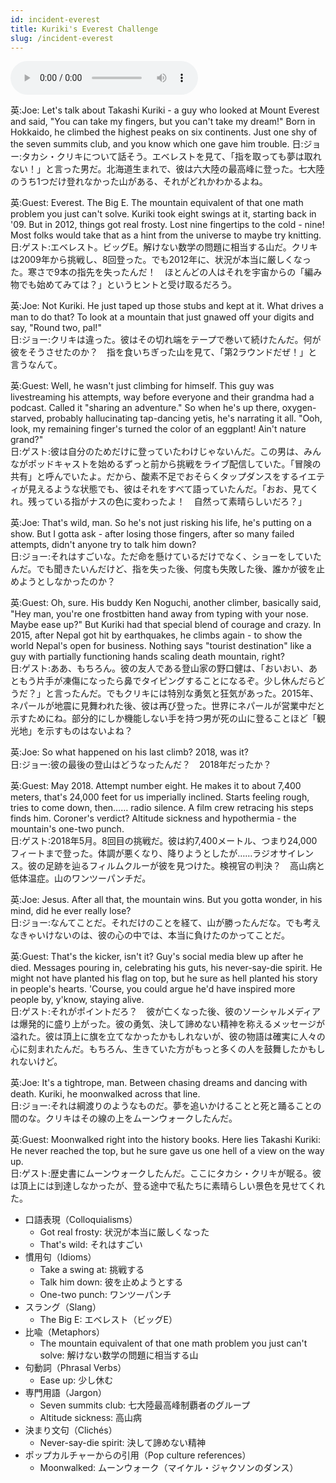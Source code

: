 ```yaml
---
id: incident-everest
title: Kuriki's Everest Challenge
slug: /incident-everest
---
```


<audio controls src="audio/incident-everest.mp3"></audio>


<Tabs>
  <TabItem value="text" label="英文">
英:Joe: Let's talk about Takashi Kuriki - a guy who looked at Mount Everest and said, "You can take my fingers, but you can't take my dream!" Born in Hokkaido, he climbed the highest peaks on six continents. Just one shy of the seven summits club, and you know which one gave him trouble.  
日:ジョー:タカシ・クリキについて話そう。エベレストを見て、「指を取っても夢は取れない！」と言った男だ。北海道生まれで、彼は六大陸の最高峰に登った。七大陸のうち1つだけ登れなかった山がある、それがどれかわかるよね。

英:Guest: Everest. The Big E. The mountain equivalent of that one math problem you just can't solve. Kuriki took eight swings at it, starting back in '09. But in 2012, things got real frosty. Lost nine fingertips to the cold - nine! Most folks would take that as a hint from the universe to maybe try knitting.  
日:ゲスト:エベレスト。ビッグE。解けない数学の問題に相当する山だ。クリキは2009年から挑戦し、8回登った。でも2012年に、状況が本当に厳しくなった。寒さで9本の指先を失ったんだ！　ほとんどの人はそれを宇宙からの「編み物でも始めてみては？」というヒントと受け取るだろう。

英:Joe: Not Kuriki. He just taped up those stubs and kept at it. What drives a man to do that? To look at a mountain that just gnawed off your digits and say, "Round two, pal!"  
日:ジョー:クリキは違った。彼はその切れ端をテープで巻いて続けたんだ。何が彼をそうさせたのか？　指を食いちぎった山を見て、「第2ラウンドだぜ！」と言うなんて。

英:Guest: Well, he wasn't just climbing for himself. This guy was livestreaming his attempts, way before everyone and their grandma had a podcast. Called it "sharing an adventure." So when he's up there, oxygen-starved, probably hallucinating tap-dancing yetis, he's narrating it all. "Ooh, look, my remaining finger's turned the color of an eggplant! Ain't nature grand?"  
日:ゲスト:彼は自分のためだけに登っていたわけじゃないんだ。この男は、みんながポッドキャストを始めるずっと前から挑戦をライブ配信していた。「冒険の共有」と呼んでいたよ。だから、酸素不足でおそらくタップダンスをするイエティが見えるような状態でも、彼はそれをすべて語っていたんだ。「おお、見てくれ。残っている指がナスの色に変わったよ！　自然って素晴らしいだろ？」

英:Joe: That's wild, man. So he's not just risking his life, he's putting on a show. But I gotta ask - after losing those fingers, after so many failed attempts, didn't anyone try to talk him down?  
日:ジョー:それはすごいな。ただ命を懸けているだけでなく、ショーをしていたんだ。でも聞きたいんだけど、指を失った後、何度も失敗した後、誰かが彼を止めようとしなかったのか？

英:Guest: Oh, sure. His buddy Ken Noguchi, another climber, basically said, "Hey man, you're one frostbitten hand away from typing with your nose. Maybe ease up?" But Kuriki had that special blend of courage and crazy. In 2015, after Nepal got hit by earthquakes, he climbs again - to show the world Nepal's open for business. Nothing says "tourist destination" like a guy with partially functioning hands scaling death mountain, right?  
日:ゲスト:ああ、もちろん。彼の友人である登山家の野口健は、「おいおい、あともう片手が凍傷になったら鼻でタイピングすることになるぞ。少し休んだらどうだ？」と言ったんだ。でもクリキには特別な勇気と狂気があった。2015年、ネパールが地震に見舞われた後、彼は再び登った。世界にネパールが営業中だと示すためにね。部分的にしか機能しない手を持つ男が死の山に登ることほど「観光地」を示すものはないよね？

英:Joe: So what happened on his last climb? 2018, was it?  
日:ジョー:彼の最後の登山はどうなったんだ？　2018年だったか？

英:Guest: May 2018. Attempt number eight. He makes it to about 7,400 meters, that's 24,000 feet for us imperially inclined. Starts feeling rough, tries to come down, then…… radio silence. A film crew retracing his steps finds him. Coroner's verdict? Altitude sickness and hypothermia - the mountain's one-two punch.  
日:ゲスト:2018年5月。8回目の挑戦だ。彼は約7,400メートル、つまり24,000フィートまで登った。体調が悪くなり、降りようとしたが……ラジオサイレンス。彼の足跡を辿るフィルムクルーが彼を見つけた。検視官の判決？　高山病と低体温症。山のワンツーパンチだ。

英:Joe: Jesus. After all that, the mountain wins. But you gotta wonder, in his mind, did he ever really lose?  
日:ジョー:なんてことだ。それだけのことを経て、山が勝ったんだな。でも考えなきゃいけないのは、彼の心の中では、本当に負けたのかってことだ。

英:Guest: That's the kicker, isn't it? Guy's social media blew up after he died. Messages pouring in, celebrating his guts, his never-say-die spirit. He might not have planted his flag on top, but he sure as hell planted his story in people's hearts. 'Course, you could argue he'd have inspired more people by, y'know, staying alive.  
日:ゲスト:それがポイントだろ？　彼が亡くなった後、彼のソーシャルメディアは爆発的に盛り上がった。彼の勇気、決して諦めない精神を称えるメッセージが溢れた。彼は頂上に旗を立てなかったかもしれないが、彼の物語は確実に人々の心に刻まれたんだ。もちろん、生きていた方がもっと多くの人を鼓舞したかもしれないけど。

英:Joe: It's a tightrope, man. Between chasing dreams and dancing with death. Kuriki, he moonwalked across that line.  
日:ジョー:それは綱渡りのようなものだ。夢を追いかけることと死と踊ることの間のな。クリキはその線の上をムーンウォークしたんだ。

英:Guest: Moonwalked right into the history books. Here lies Takashi Kuriki: He never reached the top, but he sure gave us one hell of a view on the way up.  
日:ゲスト:歴史書にムーンウォークしたんだ。ここにタカシ・クリキが眠る。彼は頂上には到達しなかったが、登る途中で私たちに素晴らしい景色を見せてくれた。
  </TabItem>
  <TabItem value="word list" label="単語">
  - 口語表現（Colloquialisms）
      - Got real frosty: 状況が本当に厳しくなった
      - That's wild: それはすごい
  - 慣用句（Idioms）
      - Take a swing at: 挑戦する
      - Talk him down: 彼を止めようとする
      - One-two punch: ワンツーパンチ
  - スラング（Slang）
      - The Big E: エベレスト（ビッグE）
  - 比喩（Metaphors）
      - The mountain equivalent of that one math problem you just can't solve: 解けない数学の問題に相当する山
  - 句動詞（Phrasal Verbs）
      - Ease up: 少し休む
  - 専門用語（Jargon）
      - Seven summits club: 七大陸最高峰制覇者のグループ
      - Altitude sickness: 高山病
  - 決まり文句（Clichés）
      - Never-say-die spirit: 決して諦めない精神
  - ポップカルチャーからの引用（Pop culture references）
      - Moonwalked: ムーンウォーク（マイケル・ジャクソンのダンス）
  </TabItem>
</Tabs>